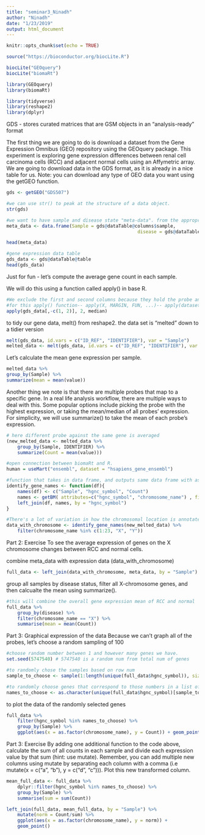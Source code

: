 ```yaml
---
title: "seminar3_Ninadh"
author: "Ninadh"
date: "1/23/2019"
output: html_document
---
```


```r
knitr::opts_chunk$set(echo = TRUE)
```

```r
source("https://bioconductor.org/biocLite.R")
```

```r
biocLite("GEOquery")
biocLite("biomaRt")
```

```r
library(GEOquery)
library(biomaRt)
```

```r
library(tidyverse)
library(reshape2)
library(dplyr)
```


GDS - stores curated matrices that are GSM objects in an "analysis-ready" format

The first thing we are going to do is download a dataset from the Gene Expression Omnibus (GEO) repository using the GEOquery package. This experiment is exploring gene expression differences between renal cell carcinoma cells (RCC) and adjacent normal cells using an Affymetric array. We are going to download data in the GDS format, as it is already in a nice table for us. Note: you can download any type of GEO data you want using the getGEO function.

```r
gds <- getGEO("GDS507")
```

```r
#we can use str() to peak at the structure of a data object. 
str(gds)
```

```r
#we want to have sample and disease state "meta-data". from the appropriate slots above.
meta_data <- data.frame(Sample = gds@dataTable@columns$sample, 
												disease = gds@dataTable@columns$disease.state)
```

```r
head(meta_data)
```

```r
#gene expression data table
gds_data <- gds@dataTable@table
head(gds_data)
```

Just for fun - let's compute the average gene count in each sample.

We will do this using a function called apply() in base R.

```r
#We exclude the first and second columns because they hold the probe and gene names, respectively.
#for this apply() function-- apply(X, MARGIN, FUN, ...)-- apply(dataset (specify rows.col), col, median)
apply(gds_data[,-c(1, 2)], 2, median)
```

to tidy our gene data, melt() from reshape2. the data set is "melted" down to a tidier version

```r
melt(gds_data, id.vars = c("ID_REF", "IDENTIFIER"), var = "Sample")
melted_data <- melt(gds_data, id.vars = c("ID_REF", "IDENTIFIER"), var = "Sample")
```

Let's calculate the mean gene expression per sample.

```r
melted_data %>%
group_by(Sample) %>%
summarize(mean = mean(value))
```

Another thing we note is that there are multiple probes that map to a specific gene. In a real life analysis workflow, there are multiple ways to deal with this. Some popular options include picking the probe with the highest expression, or taking the mean/median of all probes' expression. For simplicity, we will use summarize() to take the mean of each probe's expression.

```r
# here different probe against the same gene is averaged
(new_melted_data <- melted_data %>% 
    group_by(Sample, IDENTIFIER) %>% 
    summarize(Count = mean(value)))
```



```r
#open connection between biomaRt and R.
human = useMart("ensembl", dataset = "hsapiens_gene_ensembl")
```


```r
#function that takes in data frame, and outputs same data frame with associated chromosome annotations.
identify_gene_names <- function(df){
	names(df) <- c("Sample", "hgnc_symbol", "Count")
	names <- getBM( attributes=c("hgnc_symbol", "chromosome_name") , filters= "hgnc_symbol", values = unique(df$hgnc_symbol), mart = human)
	left_join(df, names, by = "hgnc_symbol")
}
```


```r
#There's a lot of variation in how the chromosomal location is annotated. To simplify things, let's filter out all genes with annotations that are not numeric numbers between 1 and 23, X or Y. 
data_with_chromosome <- identify_gene_names(new_melted_data) %>% 
	filter(chromosome_name %in% c(1:23, "X", "Y"))
```

Part 2: Exercise
To see the average expression of genes on the X chromosome changes between RCC and normal cells.

combine meta_data with expression data (data_with_chromosome)

```r
full_data <- left_join(data_with_chromosome, meta_data, by = "Sample")
```

group all samples by disease status, filter all X-chromosome genes, and then calcualte the mean using summarize().

```r
#this will combine the overall gene expression mean of RCC and normal
full_data %>%
	group_by(disease) %>%
	filter(chromosome_name == "X") %>%
	summarise(mean = mean(Count))
```

Part 3: Graphical expression of the data
Because we can't graph all of the probes, let's choose a random sampling of 100

```r
#choose random number between 1 and however many genes we have. 
set.seed(5747540) # 5747540 is a random num from total num of genes

#to randomly chose the samples based on row num
sample_to_choose <- sample(1:length(unique(full_data$hgnc_symbol)), size = 100)

#to randomly choose genes that correspond to those numbers in a list of genes. 
names_to_choose <- as.character(unique(full_data$hgnc_symbol)[sample_to_choose])
```

to plot the data of the randomly selected genes

```r
full_data %>% 
    filter(hgnc_symbol %in% names_to_choose) %>% 
    group_by(Sample) %>% 
    ggplot(aes(x = as.factor(chromosome_name), y = Count)) + geom_point()

```

Part 3: Exercise
By adding one additional function to the code above, calculate the sum of all counts in each sample and divide each expression value by that sum (hint: use mutate). Remember, you can add multiple new columns using mutate by separating each column with a comma (i.e mutate(x = c("a", "b"), y = c("d", "c"))). Plot this new transformed column.

```r
mean_full_data <- full_data %>% 
    dplyr::filter(hgnc_symbol %in% names_to_choose) %>% 
    group_by(Sample) %>% 
	summarise(sum = sum(Count))

left_join(full_data, mean_full_data, by = "Sample") %>% 
	mutate(norm = Count/sum) %>% 
	ggplot(aes(x = as.factor(chromosome_name), y = norm)) +
	geom_point()


```







